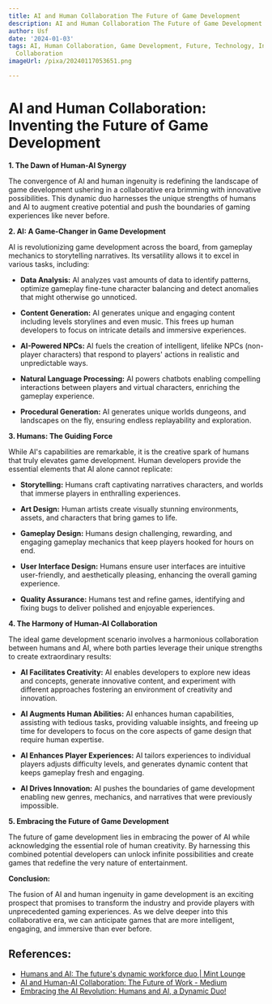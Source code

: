 ```yaml
---
title: AI and Human Collaboration The Future of Game Development
description: AI and Human Collaboration The Future of Game Development
author: Usf
date: '2024-01-03'
tags: AI, Human Collaboration, Game Development, Future, Technology, Innovation, Creativity,
  Collaboration
imageUrl: /pixa/20240117053651.png

---
```

# AI and Human  Collaboration:  Inventing the  Future  of  Game Development

**1.  The  Dawn of Human-AI Synergy**

The convergence of AI and human ingenuity is redefining the  landscape of game development  ushering in a collaborative era brimming with  innovative possibilities. This dynamic duo harnesses the unique strengths of humans and  AI to augment creative potential and push the boundaries of gaming experiences like never before.

**2. AI: A Game-Changer in Game Development**

AI is  revolutionizing game development across the  board, from gameplay  mechanics to storytelling  narratives. Its versatility allows it to excel in various tasks, including:

* **Data Analysis:** AI analyzes vast amounts of data to identify patterns, optimize gameplay fine-tune character balancing and detect anomalies that might otherwise go unnoticed.

* **Content Generation:** AI generates  unique and engaging content including levels storylines and even  music. This frees up human developers to focus on intricate  details  and  immersive experiences.

* **AI-Powered NPCs:** AI fuels the creation  of intelligent, lifelike NPCs (non-player characters) that respond to players' actions in realistic and unpredictable ways.

*  **Natural Language Processing:** AI powers chatbots enabling compelling interactions between players and  virtual characters, enriching  the gameplay experience.

* **Procedural Generation:** AI generates unique worlds dungeons, and landscapes  on the fly, ensuring endless replayability and exploration.

**3.  Humans: The Guiding Force**

While  AI's capabilities  are remarkable, it is the creative spark  of humans that truly elevates game development. Human developers provide the essential  elements that AI alone cannot replicate:

*  **Storytelling:** Humans craft captivating narratives characters, and worlds that immerse players in enthralling experiences.

* **Art Design:** Human artists create visually stunning environments, assets, and characters that bring games to life.

*  **Gameplay Design:** Humans design challenging, rewarding, and engaging gameplay mechanics that keep players hooked for hours on end.

* **User Interface Design:** Humans ensure user  interfaces are intuitive  user-friendly, and aesthetically pleasing, enhancing the overall gaming experience.

* **Quality Assurance:** Humans test and refine games,  identifying and fixing bugs to  deliver polished and enjoyable experiences.

**4. The Harmony of Human-AI Collaboration**

The ideal game  development scenario involves a harmonious collaboration between humans and  AI, where both parties leverage their unique strengths  to create extraordinary results:

* **AI Facilitates Creativity:** AI enables developers to explore new ideas and concepts,  generate innovative content, and experiment with different approaches fostering an environment of creativity and innovation.

* **AI Augments Human Abilities:** AI  enhances  human capabilities, assisting with tedious  tasks, providing valuable insights, and freeing  up time for  developers to focus on the core aspects of game design that require human expertise.

* **AI Enhances Player Experiences:** AI tailors experiences to individual players adjusts difficulty levels, and generates dynamic content that keeps gameplay fresh and engaging.

* **AI Drives Innovation:** AI  pushes the boundaries of game development enabling new genres, mechanics, and narratives that were previously impossible.

**5. Embracing the Future of Game Development**

The future of game development lies in embracing the power of AI while acknowledging the essential role of human creativity. By harnessing  this combined potential developers can  unlock infinite  possibilities and create games that redefine  the very nature of entertainment.

**Conclusion:**

The fusion of AI and human ingenuity in game development is  an exciting prospect that promises to transform the industry and provide players with unprecedented gaming experiences. As we delve deeper into this collaborative  era, we  can anticipate games that are more intelligent, engaging, and immersive than ever before.

## References:
- [Humans and AI: The future's dynamic workforce duo | Mint Lounge](https://lifestyle.livemint.com/news/talking-point/artificial-intelligence-work-jobs-economy-111697387046826.html)
- [AI and Human-AI Collaboration: The Future of Work - Medium](https://medium.com/@viddeveloper0016/ai-and-human-ai-collaboration-the-future-of-work-b7f8948f039c)
- [Embracing the AI Revolution: Humans and AI, a Dynamic Duo!](https://www.linkedin.com/pulse/embracing-ai-revolution-humans-dynamic-duo-satarupa-ghosh)
